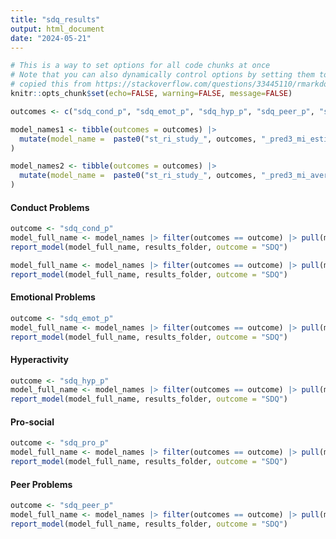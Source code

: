 ```yaml
---
title: "sdq_results"
output: html_document
date: "2024-05-21"
---
```


```r
# This is a way to set options for all code chunks at once
# Note that you can also dynamically control options by setting them to a value
# copied this from https://stackoverflow.com/questions/33445110/rmarkdown-global-options-vs-opts-chunk we may want to change the figure options
knitr::opts_chunk$set(echo=FALSE, warning=FALSE, message=FALSE)
```


```r
outcomes <- c("sdq_cond_p", "sdq_emot_p", "sdq_hyp_p", "sdq_peer_p", "sdq_pro_p") # 

model_names1 <- tibble(outcomes = outcomes) |> 
  mutate(model_name =  paste0("st_ri_study_", outcomes, "_pred3_mi_estimate_cv")
)

model_names2 <- tibble(outcomes = outcomes) |> 
  mutate(model_name =  paste0("st_ri_study_", outcomes, "_pred3_mi_average")
)


```
#### Conduct Problems


```r
outcome <- "sdq_cond_p"
model_full_name <- model_names |> filter(outcomes == outcome) |> pull(model_name)
report_model(model_full_name, results_folder, outcome = "SDQ")

model_full_name <- model_names |> filter(outcomes == outcome) |> pull(model_name)
report_model(model_full_name, results_folder, outcome = "SDQ")

```

#### Emotional Problems
```r

outcome <- "sdq_emot_p"
model_full_name <- model_names |> filter(outcomes == outcome) |> pull(model_name)
report_model(model_full_name, results_folder, outcome = "SDQ")
```


#### Hyperactivity
```r

outcome <- "sdq_hyp_p"
model_full_name <- model_names |> filter(outcomes == outcome) |> pull(model_name)
report_model(model_full_name, results_folder, outcome = "SDQ")
```

#### Pro-social
```r

outcome <- "sdq_pro_p" 
model_full_name <- model_names |> filter(outcomes == outcome) |> pull(model_name)
report_model(model_full_name, results_folder, outcome = "SDQ")
```


#### Peer Problems
```r

outcome <- "sdq_peer_p"
model_full_name <- model_names |> filter(outcomes == outcome) |> pull(model_name)
report_model(model_full_name, results_folder, outcome = "SDQ")
```

